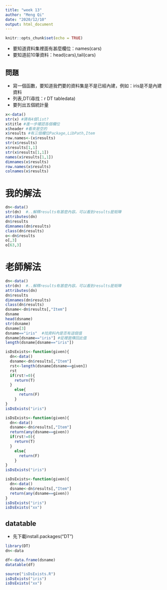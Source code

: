 ```yaml
---
title: "week 13"
author: "Meng Qi"
date: "2020/12/10"
output: html_document
---
```


```r
knitr::opts_chunk$set(echo = TRUE)
```
- 要知道資料集裡面有甚麼欄位：names(cars)
- 要知道前10筆資料：head(cars),tail(cars)

## 問題
- 寫一個函數，要知道我們要的資料集是不是已經內建，例如：iris是不是內建資料
- 列表,DT(尋找：r DT tabledata)
- 要列出五個統計量

```r

x<-data()
str(x) #猜有4個list?
x$title #進一步確認各個欄位
x$header #看來是空的
x$results #有三個欄位Package,LibPath,Item
row.names<-(x$results)
str(x$results)
x$results[1,1]
str(x$results[1,1])
names(x$results[1,1])
dimnames(x$results)
row.names(x$results)
colnames(x$results)

```
# 我的解法
```r
dn<-data()
str(dn)  #..解釋results有甚麼內容。可以看到results是矩陣
attributes(dn)
dn$results
dimnames(dn$results)
class(dn$results)
o<-dn$results
o[,3]
o[63,3]
```
# 老師解法
```r
dn<-data()
str(dn)  #..解釋results有甚麼內容。可以看到results是矩陣
attributes(dn)
dn$results
dimnames(dn$results)
class(dn$results)
dsname<-dn$results[,"Item"]
dsname
head(dsname)
str(dsname)
dsname[3]
dsname=="iris"  #找資料內是否有這個值
dsname[dsname=="iris"] #從裡面傳回此值
length(dsname[dsname=="iris"])
```
```r
isDsExists<-function(given){
  dn<-data()
  dsname<-dn$results[,"Item"]
  rst<-length(dsname[dsname==given])
  rst
  if(rst!=0){
    return(T)
  }
    else{
      return(F)
    }
}
isDsExists("iris")

```

```r
isDsExists<-function(given){
  dn<-data()
  dsname<-dn$results[,"Item"]
  return(any(dsname==given))
  if(rst!=0){
    return(T)
  }
    else{
      return(F)
    }
}
isDsExists("iris")

```
```r
isDsExists<-function(given){
  dn<-data()
  dsname<-dn$results[,"Item"]
  return(any(dsname==given))
}
isDsExists("iris")
isDsExists("xx")
```

## datatable
- 先下載install.packages("DT")
```r
library(DT)
dn<-data

df<-data.frame(dsname)
datatable(df)

```

```r
source("isDsExists.R")
isDsExists("iris")
isDsExists("xx")
```